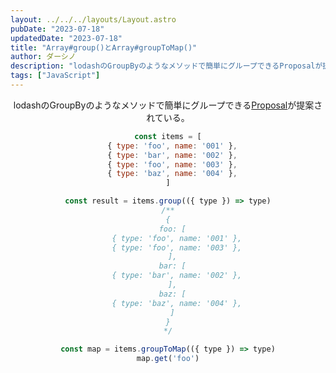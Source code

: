 ```yaml
---
layout: ../../../layouts/Layout.astro
pubDate: "2023-07-18"
updatedDate: "2023-07-18"
title: "Array#group()とArray#groupToMap()"
author: ダーシノ
description: "lodashのGroupByのようなメソッドで簡単にグループできるProposalが提案されている。"
tags: ["JavaScript"]
---
```



<Header {...frontmatter} />

lodashのGroupByのようなメソッドで簡単にグループできる[Proposal](https://tc39.es/proposal-array-grouping/)が提案されている。

```js
const items = [
  { type: 'foo', name: '001' },
  { type: 'bar', name: '002' },
  { type: 'foo', name: '003' },
  { type: 'baz', name: '004' },
]

const result = items.group(({ type }) => type)
/**
{
  foo: [
    { type: 'foo', name: '001' },
    { type: 'foo', name: '003' },
  ],
  bar: [
    { type: 'bar', name: '002' },
  ],
  baz: [
    { type: 'baz', name: '004' },
  ]
}
*/

const map = items.groupToMap(({ type }) => type)
map.get('foo')
```
